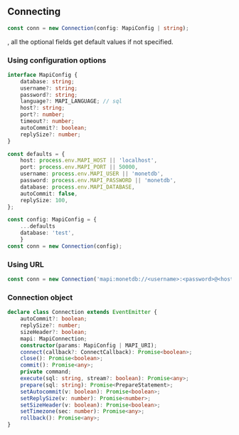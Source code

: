 ## Connecting
```ts
const conn = new Connection(config: MapiConfig | string);
```
, all the optional fields get default values if not specified.
### Using configuration options
```ts
interface MapiConfig {
    database: string;
    username?: string;
    password?: string;
    language?: MAPI_LANGUAGE; // sql
    host?: string;
    port?: number;
    timeout?: number;
    autoCommit?: boolean;
    replySize?: number;
}

const defaults = {
    host: process.env.MAPI_HOST || 'localhost',
    port: process.env.MAPI_PORT || 50000,
    username: process.env.MAPI_USER || 'monetdb',
    password: process.env.MAPI_PASSWORD || 'monetdb',
    database: process.env.MAPI_DATABASE,
    autoCommit: false,
    replySize: 100,
};

const config: MapiConfig = {
    ...defaults
    database: 'test',
    }
const conn = new Connection(config);
```
### Using URL
```ts
const conn = new Connection('mapi:monetdb://<username>:<password>@<hostname>:<port>/<database>');
```
### Connection object
```ts
declare class Connection extends EventEmitter {
    autoCommit?: boolean;
    replySize?: number;
    sizeHeader?: boolean;
    mapi: MapiConnection;
    constructor(params: MapiConfig | MAPI_URI);
    connect(callback?: ConnectCallback): Promise<boolean>;
    close(): Promise<boolean>;
    commit(): Promise<any>;
    private command;
    execute(sql: string, stream?: boolean): Promise<any>;
    prepare(sql: string): Promise<PrepareStatement>;
    setAutocommit(v: boolean): Promise<boolean>;
    setReplySize(v: number): Promise<number>;
    setSizeHeader(v: boolean): Promise<boolean>;
    setTimezone(sec: number): Promise<any>;
    rollback(): Promise<any>;
}
```
